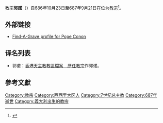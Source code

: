 {{NoteTA
|G1=Popes
}}
{{Infobox Christian leader
|type             = Pope
| honorific-prefix = 教宗
| name=郭諾<br>Conon PP.
|title = [[羅馬主教|羅馬主教]]
|image=[[File:83-Conon.jpg|250px]]
|caption = 位於[[城外聖保祿大殿|城外聖保祿大殿]]的教宗郭諾圖像
|birth_name=（不詳）
|term_start=686年10月23日
|term_end=687年9月21日（在位{{Age in years and days|686|10|23|687|09|21|age=no}}）
|predecessor=[[教宗若望五世|教宗若望五世]]
|successor=[[教宗色尔爵一世|教宗思齊一世]]
|birth_date=（日期不詳）
|birth_place=（地點不詳）
|death_date={{death date|687|9|21|mf=y}}
|death_place=[[意大利|意大利]][[罗马|罗马]]
}}
{{infobox popestyles
|dipstyle = 教宗閣下
|offstyle = 教宗閣下
|relstyle = 聖父
|deathstyle=（无）
}}

教宗'''郭諾'''（{{lang-la|Conon PP.}}）自686年10月23日至687年9月21日在位为[[教宗|教宗]]<ref>{{cite web |title=Pontiffs |url=https://w2.vatican.va/content/vatican/en/holy-father.index.html |publisher=Holy See |accessdate=2019-09-09 |archiveurl=https://web.archive.org/web/20190909162143/https://w2.vatican.va/content/vatican/en/holy-father.index.html |archivedate=2019-09-09 |language=en}}</ref>。

== 外部链接 ==
* [http://www.findagrave.com/cgi-bin/fg.cgi?page=gr&GRid=9604360  Find-A-Grave profile for Pope Conon] {{Wayback|url=http://www.findagrave.com/cgi-bin/fg.cgi?page=gr&GRid=9604360 |date=20110514004828 }}

== 译名列表 ==
* 郭诺：[https://web.archive.org/web/20051023073732/http://archives.catholic.org.hk/popes/index.htm 香港天主教教區檔案　歷任教宗]作郭诺。

== 參考文獻 ==
{{reflist}}

{{教宗|[[教宗若望五世|教宗若望五世]]|[[教宗色尔爵一世|教宗思齊一世]]|686年10月23日－687年9月21日}}
{{Popes}}
{{Catholicism}} 
{{History of the Roman Catholic Church}}

{{Authority control}}
{{DEFAULTSORT:Conon}}

[[Category:教宗|Category:教宗]]
[[Category:西西里大区人|Category:西西里大区人]]
[[Category:7世纪总主教|Category:7世纪总主教]]
[[Category:687年逝世|Category:687年逝世]]
[[Category:義大利出生的教宗|Category:義大利出生的教宗]]